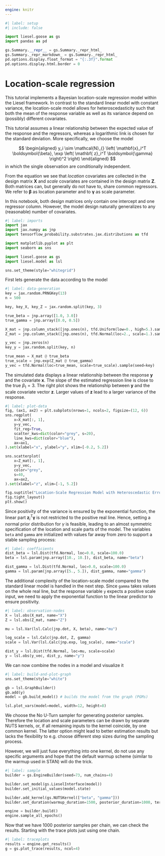 ```yaml
---
engine: knitr
---
```


```python
#| label: setup
#| include: false

import liesel.goose as gs
import pandas as pd

gs.Summary.__repr__ = gs.Summary._repr_html_
gs.Summary._repr_markdown_ = gs.Summary._repr_html_
pd.options.display.float_format = "{:.3f}".format
pd.options.display.html.border = 0
```

# Location-scale regression

This tutorial implements a Bayesian location-scale regression model within the Liesel framework.
In contrast to the standard linear model with constant variance, the location-scale model allows for heteroscedasticity such that both the mean of the response variable as well as its variance depend on (possibly) different covariates.

This tutorial assumes a linear relationship between the expected value of the response and the regressors, whereas a logarithmic link is chosen for the standard deviation.
More specifically, we choose the model

$$
\begin{aligned}
y_i \sim \mathcal{N}_{} \left( \mathbf{x}_i^T \boldsymbol{\beta}, \exp \left( \mathbf{ z}_i^T \boldsymbol{\gamma} \right)^2 \right)
\end{aligned}
$$
in which the single observation are conditionally independent.

From the equation we see that *location* covariates are collected in the design matrix $\mathbf{X}$ and *scale* covariates are contained in the design matrix $\mathbf{ Z}$. Both matrices can, but generally do not have to, share common regressors.
We refer to $\boldsymbol{\beta}$ as location parameter and to $\boldsymbol{\gamma}$ as scale parameter.

In this notebook, both design matrices only contain one intercept and one regressor column.
However, the model design naturally generalizes to any (reasonable) number of covariates.

```python
#| label: imports
import jax
import jax.numpy as jnp
import tensorflow_probability.substrates.jax.distributions as tfd

import matplotlib.pyplot as plt
import seaborn as sns

import liesel.goose as gs
import liesel.model as lsl

sns.set_theme(style="whitegrid")
```

First lets generate the data according to the model

```python
#| label: data-generation
key = jax.random.PRNGKey(13)
n = 500

key, key_X, key_Z = jax.random.split(key, 3)

true_beta = jnp.array([1.0, 3.0])
true_gamma = jnp.array([0.0, 0.5])

X_mat = jnp.column_stack([jnp.ones(n), tfd.Uniform(low=0., high=5.).sample(n, seed=key_X)])
Z_mat = jnp.column_stack([jnp.ones(n), tfd.Normal(loc=2., scale=1.).sample(n, seed=key_Z)])

y_vec = jnp.zeros(n)
key_y = jax.random.split(key, n)

true_mean = X_mat @ true_beta
true_scale = jnp.exp(Z_mat @ true_gamma)
y_vec = tfd.Normal(loc=true_mean, scale=true_scale).sample(seed=key)
```

The simulated data displays a linear relationship between the response $\mathbf{y}$ and the covariate $\mathbf{x}$.
The slope of the estimated regression line is close to the true $\beta_1 = 3$.
The right plot shows the relationship between $\mathbf{y}$ and the scale covariate vector $\mathbf{z}$.
Larger values of $\mathbf{ z}$ lead to a larger variance of the response.

```python
#| label: plot-data
fig, (ax1, ax2) = plt.subplots(nrows=1, ncols=2, figsize=(12, 6))
sns.regplot(
    x=X_mat[:, 1],
    y=y_vec,
    fit_reg=True,
    scatter_kws=dict(color="grey", s=20),
    line_kws=dict(color="blue"),
    ax=ax1,
).set(xlabel="x", ylabel="y", xlim=[-0.2, 5.2])

sns.scatterplot(
    x=Z_mat[:, 1],
    y=y_vec,
    color="grey",
    s=40,
    ax=ax2,
).set(xlabel="z", xlim=[-1, 5.2])

fig.suptitle("Location-Scale Regression Model with Heteroscedastic Error")
fig.tight_layout()
plt.show()
```

Since positivity of the variance is ensured by the exponential function, the linear part $\mathbf{z}_i^T \boldsymbol{\gamma}$ is not restricted to the positive real line.
Hence, setting a normal prior distribution for $\gamma$ is feasible, leading to an almost symmetric specification of the location and scale parts of the model.
The variables `beta` and `gamma` are initialized with values far away from zero to support a stable sampling process:

```python
#| label: coefficients
dist_beta = lsl.Dist(tfd.Normal, loc=0.0, scale=100.0)
beta = lsl.param(jnp.array([10., 10.]), dist_beta, name="beta")

dist_gamma = lsl.Dist(tfd.Normal, loc=0.0, scale=100.0)
gamma = lsl.param(jnp.array([5., 5.]), dist_gamma, name="gamma")
```

The additional complexity of the location-scale model compared to the standard linear model is handled in the next step.
Since `gamma` takes values on the whole real line, but the response variable `y` expects a positive scale input, we need to apply the exponential function to the linear predictor to ensure positivity.

```python
#| label: observation-nodes
X = lsl.obs(X_mat, name="X")
Z = lsl.obs(Z_mat, name="Z")

mu = lsl.Var(lsl.Calc(jnp.dot, X, beta), name="mu")

log_scale = lsl.Calc(jnp.dot, Z, gamma)
scale = lsl.Var(lsl.Calc(jnp.exp, log_scale), name="scale")

dist_y = lsl.Dist(tfd.Normal, loc=mu, scale=scale)
y = lsl.obs(y_vec, dist_y, name="y")
```

We can now combine the nodes in a model and visualize it

```python
#| label: build-and-plot-graph
sns.set_theme(style="white")

gb = lsl.GraphBuilder()
gb.add(y)
model = gb.build_model() # builds the model from the graph (PGMs)

lsl.plot_vars(model=model, width=12, height=8)
```

We choose the No U-Turn sampler for generating posterior samples.
Therefore the location and scale parameters can be drawn by separate NUTS kernels, or, if all remaining inputs to the kernel coincide, by one common kernel.
The latter option might lead to better estimation results but lacks the flexibility to e.g. choose different step sizes during the sampling process.

However, we will just fuse everything into one kernel, do not use any specific arguments and hope that the default warmup scheme (similar to the warmup used in STAN) will do the trick.

```python
#| label: sample
builder = gs.EngineBuilder(seed=73, num_chains=4)

builder.set_model(gs.LieselInterface(model))
builder.set_initial_values(model.state)

builder.add_kernel(gs.NUTSKernel(["beta", "gamma"]))
builder.set_duration(warmup_duration=1500, posterior_duration=1000, term_duration=500)

engine = builder.build()
engine.sample_all_epochs()
```

Now that we have 1000 posterior samples per chain, we can check the results. Starting with the trace plots just using one chain.

```python
#| label: traceplots
results = engine.get_results()
g = gs.plot_trace(results, ncol=4)
```
